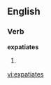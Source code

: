 
==English==

===Verb===
'''expatiates'''

# {{third-person singular of|[[expatiate]]}}

[[vi:expatiates]]